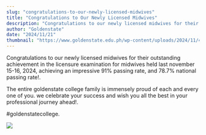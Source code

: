```yaml
---
slug: "congratulations-to-our-newly-licensed-midwives"
title: "Congratulations to Our Newly Licensed Midwives"
description: "Congratulations to our newly licensed midwives for their outstanding achievement in the licensure examination for..."
author: "Goldenstate"
date: "2024/11/21"
thumbnail: "https://www.goldenstate.edu.ph/wp-content/uploads/2024/11/467758860_984841823687642_6828755493399607000_n.jpg"
---
```


Congratulations to our newly licensed midwives for their outstanding achievement in the licensure examination for midwives held last november 15-16, 2024, achieving an impressive 91% passing rate, and 78.7% national passing rate!.

The entire goldenstate college family is immensely proud of each and every one of you. we celebrate your success and wish you all the best in your professional journey ahead!.

#goldenstatecollege.

![](https://www.goldenstate.edu.ph/wp-content/uploads/2024/11/467758860_984841823687642_6828755493399607000_n.jpg)